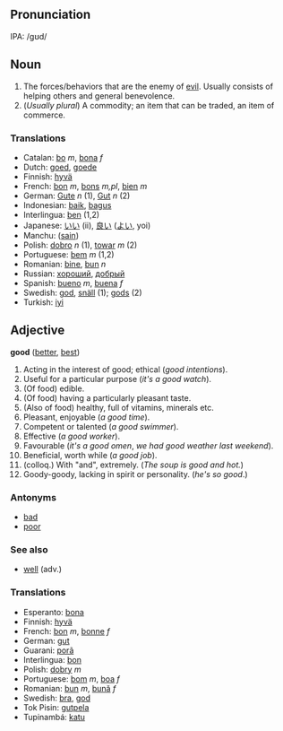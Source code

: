 ==Pronunciation==
IPA: /gʊd/

==Noun==
#The forces/behaviors that are the enemy of [[evil]].  Usually consists of helping others and general benevolence.
#(''Usually plural'') A commodity; an item that can be traded, an item of commerce.

===Translations===
*Catalan: [[bo]] ''m'', [[bona]] ''f''
*Dutch: [[goed]], [[goede]]
*Finnish: [[hyvä]]
*French: [[bon]] ''m'', [[bons]] ''m,pl'', [[bien]] ''m''
*German: [[Gute]] ''n'' (1), [[Gut]] ''n'' (2)
*Indonesian: [[baik]], [[bagus]]
*Interlingua: [[ben]] (1,2)
*Japanese: [[いい]] (ii), [[良い]] ([[よい]], yoi)
*Manchu: ([[sain]])
*Polish: [[dobro]] ''n'' (1), [[towar]] ''m'' (2)
*Portuguese: [[bem]] ''m'' (1,2)
*Romanian: [[bine]], [[bun]] ''n'' 
*Russian: [[хороший]], [[добрый]]
*Spanish: [[bueno]] ''m'', [[buena]] ''f''
*Swedish: [[god]], [[snäll]] (1); [[gods]] (2)
*Turkish: [[iyi]]

==Adjective==
'''good''' ([[better]], [[best]])

#Acting in the interest of good; ethical (''good intentions'').
#Useful for a particular purpose (''it's a good watch'').
#(Of food) edible.
#(Of food) having a particularly pleasant taste.
#(Also of food) healthy, full of vitamins, minerals etc.
#Pleasant, enjoyable (''a good time'').
#Competent or talented (''a good swimmer'').
#Effective (''a good worker'').
#Favourable (''it's a good omen'', ''we had good weather last weekend'').
#Beneficial, worth while (''a good job'').
#(colloq.) With "and", extremely. (''The soup is good and hot.'')
# Goody-goody, lacking in spirit or personality. (''he's so good''.)

===Antonyms===

* [[bad]]
* [[poor]]

===See also===
*[[well]] (adv.)

===Translations===
*Esperanto: [[bona]]
*Finnish: [[hyvä]]
*French: [[bon]] ''m'', [[bonne]] ''f''
*German: [[gut]]
*Guarani: [[porã]]
*Interlingua: [[bon]]
*Polish: [[dobry]] ''m''
*Portuguese: [[bom]] ''m'', [[boa]] ''f''
*Romanian: [[bun]] ''m'', [[bună]] ''f''
*Swedish: [[bra]], [[god]]
*Tok Pisin: [[gutpela]]
*Tupinambá: [[katu]]